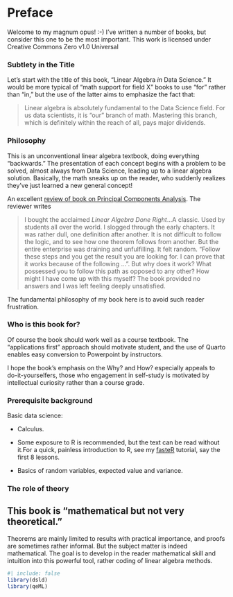 
# Preface {.unnumbered}

Welcome to my magnum opus! :-) I've written a number of books, but
consider this one to be the most important.  [This work is licensed
under Creative Commons Zero v1.0 Universal]{.column-margin}

### Subtlety in the Title

Let's start with the title of this book, "Linear Algebra *in* 
Data Science." It would be more typical of "math support for field X"
books to use "for" rather than "in," but the use of the latter aims to
emphasize the fact that:

<blockquote>

Linear algebra is absolutely fundamental to the Data Science field. For
us data scientists, it is "our" branch of math. Mastering this branch,
which is definitely within the reach of all, pays major dividends.

</blockquote>

### Philosophy

This is an unconventional linear algebra textbook, doing everything
"backwards." The presentation of each concept begins with a problem to
be solved, almost always from Data Science, leading up to a linear
algebra solution.  Basically, the math sneaks up on the reader, who
suddenly realizes they've just learned a new general concept!

An excellent [review of book on Principal Components
Analysis](https://loreley.one/2024-09-pca/). The reviewer writes

<blockquote>

I bought the acclaimed *Linear Algebra Done Right*...A
classic. Used by students all over the world. I slogged through the
early chapters. It was rather dull, one definition after another. It is
not difficult to follow the logic, and to see how one theorem follows
from another. But the entire enterprise was draining and unfulfilling.
It felt random. “Follow these steps and you get the result you are
looking for. I can prove that it works because of the following …”. But
why does it work? What possessed you to follow this path as opposed to
any other? How might I have come up with this myself? The book provided
no answers and I was left feeling deeply unsatisfied.

</blockquote>

The fundamental philosophy of my book here is to avoid such reader
frustration.

### Who is this book for?

Of course the book should work well as a course textbook. The
"applications first" approach should motivate student, and the use of
Quarto enables easy conversion to Powerpoint by instructors.

I hope the book's emphasis on the Why? and How?  especially appeals to
do-it-yourselfers, those who engagement in self-study is motivated by
intellectual curiosity rather than a course grade.

### Prerequisite background

Basic data science:

* Calculus.  

* Some exposure to R is recommended, but the text can be read
without it.[For a quick, painless introduction to R, see my
[fasteR](https://github.com/matloff/fasteR) tutorial, say the first 8
lessons.]{.column-margin}

* Basics of random variables, expected value and variance.

### The role of theory

::: {.callout-important}

## This book is "mathematical but not very theoretical."

Theorems are mainly limited to results with practical importance, and
proofs are sometimes rather informal. But the subject matter is indeed
mathematical. The goal is to develop in the reader mathematical skill
and intuition into this powerful tool, rather coding of linear algebra
methods.

:::

```r
#| include: false
library(dsld)
library(qeML)
```

